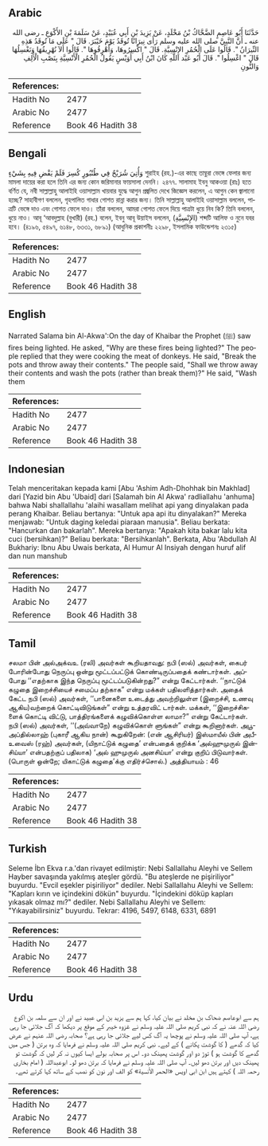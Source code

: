 ## Arabic


<div dir="rtl" lang="ar" style={{fontSize:'larger',backgroundColor:'#f8f9fa',padding:20}}>
حَدَّثَنَا أَبُو عَاصِمٍ الضَّحَّاكُ بْنُ مَخْلَدٍ، عَنْ يَزِيدَ بْنِ أَبِي عُبَيْدٍ، عَنْ سَلَمَةَ بْنِ الأَكْوَعِ ـ رضى الله عنه ـ أَنَّ النَّبِيَّ صلى الله عليه وسلم رَأَى نِيرَانًا تُوقَدُ يَوْمَ خَيْبَرَ‏.‏ قَالَ ‏"‏ عَلَى مَا تُوقَدُ هَذِهِ النِّيرَانُ ‏"‏‏.‏ قَالُوا عَلَى الْحُمُرِ الإِنْسِيَّةِ‏.‏ قَالَ ‏"‏ اكْسِرُوهَا، وَأَهْرِقُوهَا ‏"‏‏.‏ قَالُوا أَلاَ نُهْرِيقُهَا وَنَغْسِلُهَا قَالَ ‏"‏ اغْسِلُوا ‏"‏‏.‏ قَالَ أَبُو عَبْد اللَّهِ كَانَ ابْنُ أَبِي أُوَيْسٍ يَقُولُ الْحُمُرِ الْأَنْسِيَّةِ بِنَصْبِ الْأَلِفِ وَالنُّونِ
</div>
<div style={{backgroundColor:'#f8f9fa',padding:20, marginBottom: 10}}><table> <thead> <tr> <th>References:</th> <th></th> </tr> </thead> <tbody><tr><td>Hadith No</td><td>2477</td></tr><tr><td>Arabic No</td><td>2477</td></tr><tr><td>Reference</td><td>Book 46 Hadith 38</td></tr></tbody></table></div>

## Bengali


<div dir="ltr" lang="bn" style={{fontSize:'larger',backgroundColor:'#f8f9fa',padding:20}}>
وَأُتِيَ شُرَيْحٌ فِي طُنْبُورٍ كُسِرَ فَلَمْ يَقْضِ فِيهِ بِشَيْءٍ শুরাইহ (রহ.)-এর কাছে তান্বুরা ভেঙ্গে ফেলার জন্য মামলা দায়ের করা হলে তিনি এর জন্য কোন জরিমানার ফায়সালা দেননি। ২৪৭৭. সালামাহ ইবনু আকওয়া (রাঃ) হতে বর্ণিত যে, নবী সাল্লাল্লাহু আলাইহি ওয়াসাল্লাম খায়বার যুদ্ধে আগুন প্রজ্বলিত দেখে জিজ্ঞেস করলেন, এ আগুন কেন জ্বালানো হচ্ছে? সাহাবীগণ বললেন, গৃহপালিত গাধার গোশত রান্না করার জন্য। তিনি সাল্লাল্লাহু আলাইহি ওয়াসাল্লাম বললেন, পাত্রটি ভেঙ্গে দাও এবং গোশত ফেলে দাও। তাঁরা বললেন, আমরা গোশত ফেলে দিয়ে পাত্রটা ধুয়ে নিব কি? তিনি বললেন, ধুয়ে নাও। আবূ ‘আবদুল্লাহ (বুখারী) (রহ.) বলেন, ইবনু আবূ উয়াইস বললেন, (الإِنْسِيَّةِ) শব্দটি আলিফ ও নুনে যবর হবে। (৪১৯৬, ৫৪৯৭, ৬১৪৮, ৬৩৩১, ৬৮৯১) (আধুনিক প্রকাশনীঃ ২২৯৮, ইসলামিক ফাউন্ডেশনঃ ২৩১৫)
</div>
<div style={{backgroundColor:'#f8f9fa',padding:20, marginBottom: 10}}><table> <thead> <tr> <th>References:</th> <th></th> </tr> </thead> <tbody><tr><td>Hadith No</td><td>2477</td></tr><tr><td>Arabic No</td><td>2477</td></tr><tr><td>Reference</td><td>Book 46 Hadith 38</td></tr></tbody></table></div>

## English


<div dir="ltr" lang="en" style={{fontSize:'larger',backgroundColor:'#f8f9fa',padding:20}}>
Narrated Salama bin Al-Akwa':On the day of Khaibar the Prophet (ﷺ) saw fires being lighted. He asked, "Why are these fires being lighted?" The people replied that they were cooking the meat of donkeys. He said, "Break the pots and throw away their contents." The people said, "Shall we throw away their contents and wash the pots (rather than break them)?" He said, "Wash them
</div>
<div style={{backgroundColor:'#f8f9fa',padding:20, marginBottom: 10}}><table> <thead> <tr> <th>References:</th> <th></th> </tr> </thead> <tbody><tr><td>Hadith No</td><td>2477</td></tr><tr><td>Arabic No</td><td>2477</td></tr><tr><td>Reference</td><td>Book 46 Hadith 38</td></tr></tbody></table></div>

## Indonesian


<div dir="ltr" lang="id" style={{fontSize:'larger',backgroundColor:'#f8f9fa',padding:20}}>
Telah menceritakan kepada kami [Abu 'Ashim Adh-Dhohhak bin Makhlad] dari [Yazid bin Abu 'Ubaid] dari [Salamah bin Al Akwa' radliallahu 'anhuma] bahwa Nabi shallallahu 'alaihi wasallam melihat api yang dinyalakan pada perang Khaibar. Beliau bertanya: "Untuk apa api itu dinyalakan?" Mereka menjawab: "Untuk daging keledai piaraan manusia". Beliau berkata: "Hancurkan dan bakarlah". Mereka bertanya: "Apakah kita bakar lalu kita cuci (bersihkan)?" Beliau berkata: "Bersihkanlah". Berkata, Abu 'Abdullah Al Bukhariy: Ibnu Abu Uwais berkata, Al Humur Al Insiyah dengan huruf alif dan nun manshub
</div>
<div style={{backgroundColor:'#f8f9fa',padding:20, marginBottom: 10}}><table> <thead> <tr> <th>References:</th> <th></th> </tr> </thead> <tbody><tr><td>Hadith No</td><td>2477</td></tr><tr><td>Arabic No</td><td>2477</td></tr><tr><td>Reference</td><td>Book 46 Hadith 38</td></tr></tbody></table></div>

## Tamil


<div dir="ltr" lang="ta" style={{fontSize:'larger',backgroundColor:'#f8f9fa',padding:20}}>
சலமா பின் அல்அக்வஉ (ரலி) அவர்கள் கூறியதாவது: நபி (ஸல்) அவர்கள், கைபர் போரின்போது நெருப்பு ஒன்று மூட்டப்பட்டுக் கொண்டிருப்பதைக் கண்டார்கள். அப்போது ‘‘எதற்காக இந்த நெருப்பு மூட்டப்படுகின்றது?” என்று கேட்டார்கள். ‘‘நாட்டுக் கழுதை இறைச்சியைச் சமைப்ப தற்காக” என்று மக்கள் பதிலளித்தார்கள். அதைக் கேட்ட நபி (ஸல்) அவர்கள், ‘‘பானைகளை உடைத்து அவற்றிலுள்ள (இறைச்சி, உணவு ஆகிய)வற்றைக் கொட்டிவிடுங்கள்” என்று உத்தரவிட் டார்கள். மக்கள், ‘‘இறைச்சிகளைக் கொட்டி விட்டு, பாத்திரங்களைக் கழுவிக்கொள்ள லாமா?” என்று கேட்டார்கள். நபி (ஸல்) அவர்கள், ‘‘(அவ்வாறே) கழுவிக்கொள் ளுங்கள்” என்று கூறினார்கள். அபூஅப்தில்லாஹ் (புகாரீ ஆகிய நான்) கூறுகிறேன்: (என் ஆசிரியர்) இஸ்மாயீல் பின் அபீஉவைஸ் (ரஹ்) அவர்கள், (யிநாட்டுக் கழுதை’ என்பதைக் குறிக்க ‘அல்ஹுமுருல் இன்சிய்யா’ என்பதற்குப் பதிலாக) ‘அல் ஹுமுருல் அனசிய்யா’ என்று குறிப் பிடுவார்கள். (பொருள் ஒன்றே; யிகாட்டுக் கழுதை’க்கு எதிர்ச்சொல்.) அத்தியாயம் : 46
</div>
<div style={{backgroundColor:'#f8f9fa',padding:20, marginBottom: 10}}><table> <thead> <tr> <th>References:</th> <th></th> </tr> </thead> <tbody><tr><td>Hadith No</td><td>2477</td></tr><tr><td>Arabic No</td><td>2477</td></tr><tr><td>Reference</td><td>Book 46 Hadith 38</td></tr></tbody></table></div>

## Turkish


<div dir="ltr" lang="tr" style={{fontSize:'larger',backgroundColor:'#f8f9fa',padding:20}}>
Seleme İbn Ekva r.a.'dan rivayet edilmiştir: Nebi Sallallahu Aleyhi ve Sellem Hayber savaşında yakılmış ateşler gördü. "Bu ateşlerde ne pişiriliyor" buyurdu. "Evcil eşekler pişiriliyor" dediler. Nebi Sallallahu Aleyhi ve Sellem: "Kapları kırın ve içindekini dökün" buyurdu. "İçindekini döküp kapları yıkasak olmaz mı?" dediler. Nebi Sallallahu Aleyhi ve Sellem: "Yıkayabilirsiniz" buyurdu. Tekrar: 4196, 5497, 6148, 6331, 6891
</div>
<div style={{backgroundColor:'#f8f9fa',padding:20, marginBottom: 10}}><table> <thead> <tr> <th>References:</th> <th></th> </tr> </thead> <tbody><tr><td>Hadith No</td><td>2477</td></tr><tr><td>Arabic No</td><td>2477</td></tr><tr><td>Reference</td><td>Book 46 Hadith 38</td></tr></tbody></table></div>

## Urdu


<div dir="rtl" lang="ur" style={{fontSize:'larger',backgroundColor:'#f8f9fa',padding:20}}>
ہم سے ابوعاصم ضحاک بن مخلد نے بیان کیا، کہا ہم سے یزید بن ابی عبید نے اور ان سے سلمہ بن اکوع رضی اللہ عنہ نے کہ نبی کریم صلی اللہ علیہ وسلم نے غزوہ خیبر کے موقع پر دیکھا کہ آگ جلائی جا رہی ہے، آپ صلی اللہ علیہ وسلم نے پوچھا یہ آگ کس لیے جلائی جا رہی ہے؟ صحابہ رضی اللہ عنہم نے عرض کیا کہ گدھے ( کا گوشت پکانے ) کے لیے۔ نبی کریم صلی اللہ علیہ وسلم نے فرمایا کہ وہ برتن ( جس میں گدھے کا گوشت ہو ) توڑ دو اور گوشت پھینک دو۔ اس پر صحابہ بولے ایسا کیوں نہ کر لیں کہ گوشت تو پھینک دیں اور برتن دھو لیں۔ آپ صلی اللہ علیہ وسلم نے فرمایا کہ برتن دھو لو۔ ابوعبداللہ ( امام بخاری رحمہ اللہ ) کہتے ہیں ابن ابی اویس «الحمر الأنسية» کو الف اور نون کو نصب کے ساتھ کہا کرتے تھے۔
</div>
<div style={{backgroundColor:'#f8f9fa',padding:20, marginBottom: 10}}><table> <thead> <tr> <th>References:</th> <th></th> </tr> </thead> <tbody><tr><td>Hadith No</td><td>2477</td></tr><tr><td>Arabic No</td><td>2477</td></tr><tr><td>Reference</td><td>Book 46 Hadith 38</td></tr></tbody></table></div>
